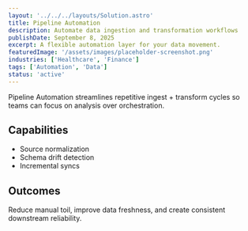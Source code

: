```yaml
---
layout: '../../../layouts/Solution.astro'
title: Pipeline Automation
description: Automate data ingestion and transformation workflows
publishDate: September 8, 2025
excerpt: A flexible automation layer for your data movement.
featuredImage: '/assets/images/placeholder-screenshot.png'
industries: ['Healthcare', 'Finance']
tags: ['Automation', 'Data']
status: 'active'
---
```


Pipeline Automation streamlines repetitive ingest + transform cycles so teams can focus on analysis over orchestration.

## Capabilities

- Source normalization
- Schema drift detection
- Incremental syncs

## Outcomes

Reduce manual toil, improve data freshness, and create consistent downstream reliability.
